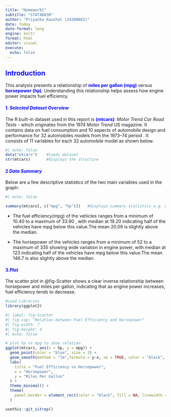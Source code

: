 ```yaml
---
title: "Homework1"
subtitle: "STAT40830"
author: "Priyanka Kaushal (24200862)"
date: today
date-format: long
engine: knitr
format: html
editor: visual
execute:
  echo: false 
---
```


## [Introduction]{style="color: blue;"}

This analysis presents a relationship of [**miles per gallon (mpg)**]{style="color: blue;"} versus [**horsepower (hp)**]{style="color: blue;"}. Understanding this relationship helps assess how engine power impacts fuel efficiency.

#### [1. *Selected Dataset Overview*]{style="color: blue;"}

The R built-in dataset used in this report is [**(mtcars)**]{style="color: blue;"}: *Motor Trend Car Road Tests* - which originates from the 1974 *Motor Trend* US magazine. It contains data on fuel consumption and 10 aspects of automobile design and performance for 32 automobiles models from the 1973–74 period . It consists of 11 variables for each 32 automobile model as shown below.

```r
#| echo: false
data("mtcars")    #loads dataset
str(mtcars)       #displays the structure 
```

#### [2 *Data Summary*]{style="color: blue;"}

Below are a few descriptive statistics of the two main variables used in the graph:

```r
#| echo: false

summary(mtcars[, c("mpg", "hp")])   #displays summary statistics e.g. min, max, median and quartiles
```

-   The fuel efficiency(mpg) of the vehicles ranges from a minimum of 10.40 to a maximum of 33.90 , with median at 19.20 indicating half of the vehicles have mpg below this value.The mean 20.09 is slightly above the median.

-   The horsepower of the vehicles ranges from a minimum of 52 to a maximum of 335 showing wide variation in engine power, with median at 123 indicating half of the vehicles have mpg below this value.The mean 146.7 is also slightly above the median.

#### [3.*Plot*]{style="color: blue;"}

The scatter plot in @fig-Scatter shows a clear inverse relationship between horsepower and miles per gallon, indicating that as engine power increases, fuel efficiency tends to decrease.

```r
#Load Libraries
library(ggplot2)
```

```r
#| label: fig-Scatter
#| fig-cap: "Relation between Fuel Efficiency and Horsepower"
#| fig-width: 7
#| fig-height: 4
#| echo: false

# plot hp vs mpg to show relation 
ggplot(mtcars, aes(x = hp, y = mpg)) +
  geom_point(color = "blue", size = 3) +
  geom_smooth(method = "lm",formula = y~x, se = TRUE, color = "black", linewidth = 1) +
  labs(
    title = "Fuel Efficiency vs Horsepower",
    x = "Horsepower",
    y = "Miles Per Gallon"
  ) +
  theme_minimal() +
  theme(
    panel.border = element_rect(color = "black", fill = NA, linewidth = 1)
  )
```

```r
usethis::git_sitrep()
```

